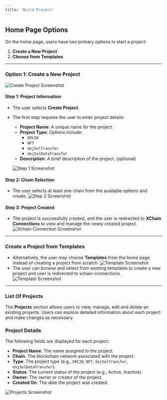 ```yaml
---
title: 'Build Project'
---
```


## Home Page Options

On the home page, users have two primary options to start a project:

1. **Create a New Project**
2. **Choose from Templates**

---

### Option 1: Create a New Project

![Create Project Screenshot](../images/omni-dapps/create-project.png)

#### Step 1: Project Information

- The user selects **Create Project**.
- The first step requires the user to enter project details:
  - **Project Name**: A unique name for the project.
  - **Project Type**: Options include:
    - `ERC20`
    - `NFT`
    - `dojSolTransfer`
    - `dojSolDataTransfer`
  - **Description**: A brief description of the project. (optional)

  ![Step 1 Screenshot](../images/omni-dapps/create-step1.png)

#### Step 2: Chain Selection

- The user selects at least one chain from the available options and create.
![Step 2 Screenshot](../images/omni-dapps/create-step2.png)

#### Step 3: Project Created

- The project is successfully created, and the user is redirected to **XChain Connections** to view and manage the newly created project.
![Xchain Connection Screenshot](../images/omni-dapps/xchain-connections.png)
---

### Create a Project from Templates

- Alternatively, the user may choose **Templates** from the home page instead of creating a project from scratch.
![Template Screenshot](../images/omni-dapps/create-project.png)
- The user can browse and select from existing templates to create a new project and user is redirected to xchain-connections.
![Template Screenshot](../images/omni-dapps/templates.png)

--- 

### List Of Projects

The **Projects** section allows users to view, manage, edit and delete an existing projects. Users can explore detailed information about each project and make changes as necessary.

### Project Details

The following fields are displayed for each project:

- **Project Name**: The name assigned to the project.
- **Chain**: The blockchain network associated with the project.
- **Type**: The project type (e.g., `ERC20`, `NFT`, `dojSolTransfer`, `dojSolDataTransfer`).
- **Status**: The current status of the project (e.g., Active, Inactive).
- **Owner**: The owner or creator of the project.
- **Created On**: The date the project was created.

![Projects Screenshot](../images/omni-dapps/projects.png)